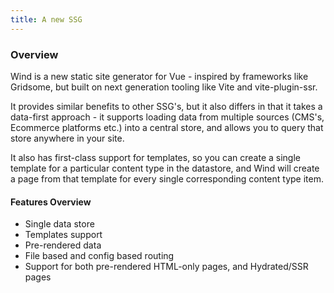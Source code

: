 ```yaml
---
title: A new SSG
---
```


### Overview

Wind is a new static site generator for Vue - inspired by frameworks like Gridsome, but built on next generation tooling like Vite and vite-plugin-ssr.

It provides similar benefits to other SSG's, but it also differs in that it takes a data-first approach - it supports loading data from multiple sources (CMS's, Ecommerce platforms etc.) into a central store, and allows you to query that store anywhere in your site.

It also has first-class support for templates, so you can create a single template for a particular content type in the datastore, and Wind will create a page from that template for every single corresponding content type item.

#### Features Overview

- Single data store
- Templates support
- Pre-rendered data
- File based and config based routing
- Support for both pre-rendered HTML-only pages, and Hydrated/SSR pages
